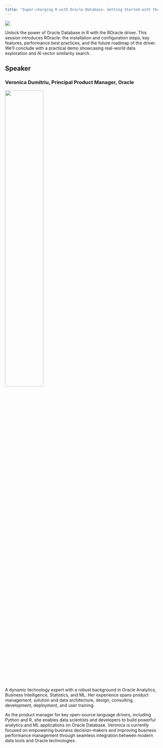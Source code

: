 ```yaml
---
title: "Super‑charging R with Oracle Database: Getting Started with the ROracle Driver"
---
```


![](images/oracle-webinar-veronica-main-image.png)

Unlock the power of Oracle Database in R with the ROracle driver. This session introduces ROracle: the installation and configuration steps, key features,  performance best practices, and the future roadmap of the driver. We'll conclude with a practical demo showcasing real-world data exploration and AI vector similarity search.

## Speaker 

### Veronica Dumitriu, Principal Product Manager, Oracle

![](images/Veronica_Dumitriu_Oracle.jpg){width=50%}

A dynamic technology expert with a robust background in Oracle Analytics, Business Intelligence, Statistics, and ML. Her experience spans product management, solution and data architecture, design, consulting, development, deployment, and user training.

As the product manager for key open-source language drivers, including Python and R, she enables data scientists and developers to build powerful analytics and ML applications on Oracle Database. Veronica is currently focused on empowering business decision-makers and improving business performance management through seamless integration between modern data tools and Oracle technologies.